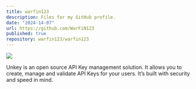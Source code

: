 ```yaml
---
title: warfin123
description: Files for my GitHub profile.
date: "2024-14-07"
url: https://github.com/WarFiN123
published: true
repository: warfin123/warfin123
---
```



[![](https://unkey.dev/images/landing/app.png)](https://unkey.dev)

Unkey is an open source API Key management solution. It allows you to create, manage and validate API Keys for your users. It’s built with security and speed in mind.
